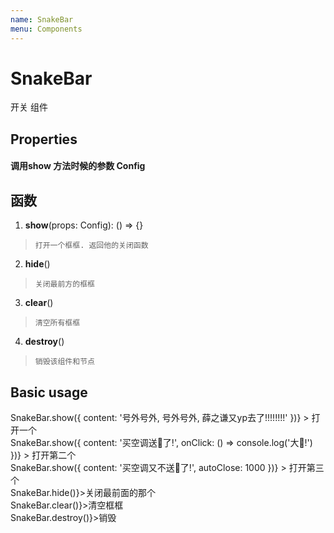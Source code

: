 ```yaml
---
name: SnakeBar
menu: Components
---
```




# SnakeBar

开关  组件

## Properties
#### 调用show 方法时候的参数 Config

<PropsTable of={Props} />
 
## 函数

  1.  **show**(props: Config): () => {}
  >     打开一个框框. 返回他的关闭函数
  
  2.  **hide**()
  >     关闭最前方的框框
  
  3.  **clear**()
  >     清空所有框框
  
  4.  **destroy**()
  >     销毁该组件和节点
  
## Basic usage

<Playground>
 <div 
  onClick={() => SnakeBar.show({
    content: '号外号外, 号外号外,  薛之谦又yp去了!!!!!!!!'
  })}
 >
   打开一个
 </div>
 
  <div 
   onClick={() => SnakeBar.show({
     content: '买空调送🍌了!',
     onClick: () => console.log('大🍌!')
   })}
  >
    打开第二个
  </div>
  
  <div 
     onClick={() => SnakeBar.show({
       content: '买空调又不送🍌了!',
       autoClose: 1000
     })}
    >
      打开第三个
    </div>
    
   <div onClick={() => SnakeBar.hide()}>关闭最前面的那个</div>
   
   <div onClick={() => SnakeBar.clear()}>清空框框</div>
   
   <div  onClick={() => SnakeBar.destroy()}>销毁</div>
</Playground>
